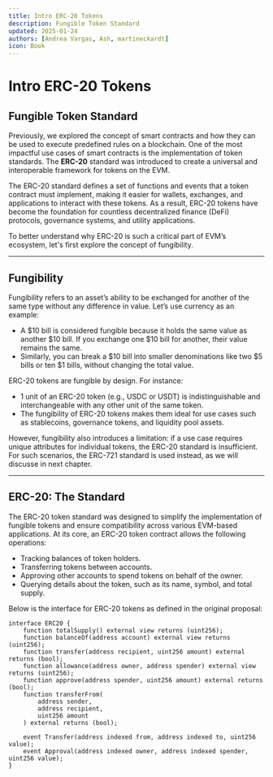 ```yaml
---
title: Intro ERC-20 Tokens
description: Fungible Token Standard
updated: 2025-01-24
authors: [Andrea Vargas, Ash, martineckardt]
icon: Book
---
```


# Intro ERC-20 Tokens

## Fungible Token Standard

Previously, we explored the concept of smart contracts and how they can be used to execute predefined rules on a blockchain. One of the most impactful use cases of smart contracts is the implementation of token standards. The **ERC-20** standard was introduced to create a universal and interoperable framework for tokens on the EVM.

The ERC-20 standard defines a set of functions and events that a token contract must implement, making it easier for wallets, exchanges, and applications to interact with these tokens. As a result, ERC-20 tokens have become the foundation for countless decentralized finance (DeFi) protocols, governance systems, and utility applications.

To better understand why ERC-20 is such a critical part of EVM’s ecosystem, let's first explore the concept of fungibility.

---

## Fungibility

Fungibility refers to an asset’s ability to be exchanged for another of the same type without any difference in value. Let’s use currency as an example:

- A $10 bill is considered fungible because it holds the same value as another $10 bill. If you exchange one $10 bill for another, their value remains the same.
- Similarly, you can break a $10 bill into smaller denominations like two $5 bills or ten $1 bills, without changing the total value.

ERC-20 tokens are fungible by design. For instance:

- 1 unit of an ERC-20 token (e.g., USDC or USDT) is indistinguishable and interchangeable with any other unit of the same token.
- The fungibility of ERC-20 tokens makes them ideal for use cases such as stablecoins, governance tokens, and liquidity pool assets.

However, fungibility also introduces a limitation: if a use case requires unique attributes for individual tokens, the ERC-20 standard is insufficient. For such scenarios, the ERC-721 standard is used instead, as we will discusse in next chapter.

---

## ERC-20: The Standard

The ERC-20 token standard was designed to simplify the implementation of fungible tokens and ensure compatibility across various EVM-based applications. At its core, an ERC-20 token contract allows the following operations:

- Tracking balances of token holders.
- Transferring tokens between accounts.
- Approving other accounts to spend tokens on behalf of the owner.
- Querying details about the token, such as its name, symbol, and total supply.

Below is the interface for ERC-20 tokens as defined in the original proposal:

```solidity
interface ERC20 {
    function totalSupply() external view returns (uint256);
    function balanceOf(address account) external view returns (uint256);
    function transfer(address recipient, uint256 amount) external returns (bool);
    function allowance(address owner, address spender) external view returns (uint256);
    function approve(address spender, uint256 amount) external returns (bool);
    function transferFrom(
        address sender,
        address recipient,
        uint256 amount
    ) external returns (bool);
    
    event Transfer(address indexed from, address indexed to, uint256 value);
    event Approval(address indexed owner, address indexed spender, uint256 value);
}
